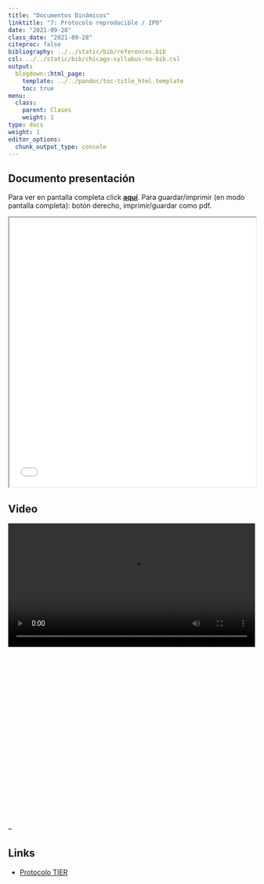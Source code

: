```yaml
---
title: "Documentos Dinámicos"
linktitle: "7: Protocolo reproducible / IPO"
date: "2021-09-28"
class_date: "2021-09-28"
citeproc: false
bibliography: ../../static/bib/references.bib
csl: ../../static/bib/chicago-syllabus-no-bib.csl
output:
  blogdown::html_page:
    template: ../../pandoc/toc-title_html.template
    toc: true
menu:
  class:
    parent: Clases
    weight: 1
type: docs
weight: 1
editor_options:
  chunk_output_type: console
---
```


## Documento presentación

<span class="sidenote">Para ver en pantalla completa click [**aquí**](/slides/07-flujorep/07_flujorep.html). Para guardar/imprimir (en modo pantalla completa): botón derecho, imprimir/guardar como pdf. </span>

<iframe src=/slides/07-flujorep/07_flujorep.html height="550" width=100% allowfullscreen="true">
</iframe>




## Video 

<div style="width: 100%; height: 600px; overflow: hidden;">
<video  style="width: 100%;" controls>
<source src="https://www.dropbox.com/s/v3cp7scz5vqsp2o/sesion7.webm?raw=1">
</video>
</div>





--

## Links

- [Protocolo TIER](https://www.projecttier.org/tier-protocol/)
